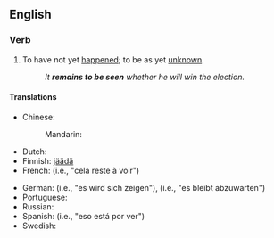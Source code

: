 ==English==

===Verb===
{{en-verb|head=[[remain]] [[to]] [[be]] [[seen]]|remains to be seen|remaining to be seen|remained to be seen|remained to be seen}}

# {{lb|en|idiomatic}} To have not yet [[happen]]ed; to be as yet [[unknown]].
#: ''It '''remains to be seen''' whether he will win the election.''

====Translations====
{{trans-top|be as yet unknown}}
* Chinese:
*: Mandarin: {{t-needed|cmn}}
* Dutch: {{t|nl|valt nog af te wachten}}
* Finnish: [[jäädä#Finnish|jäädä]] {{t|fi|nähtävä|alt=nähtäväksi}}
* French: {{t|fr|rester à voir}} (i.e., "cela reste à voir")
{{trans-mid}}
* German: {{t+|de|zeigen}} {{qualifier|reflexive}} (i.e., "es wird sich zeigen"), {{t|de|abzuwarten bleiben}} (i.e., "es bleibt abzuwarten")
* Portuguese: {{t-needed|pt}}
* Russian: {{t-needed|ru}}
* Spanish: {{t|es|estar por ver}} (i.e., "eso está por ver")
* Swedish: {{t|sv|återstå att se}} {{qualifier|i.e. "det återstår att se"}}
{{trans-bottom}}